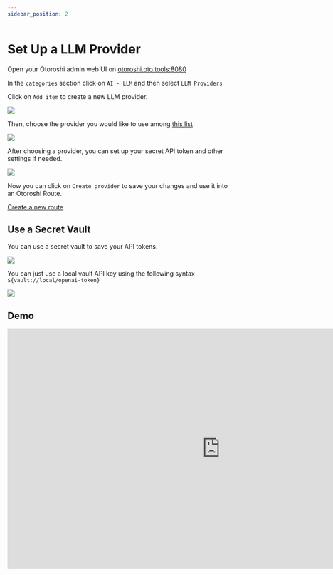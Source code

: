 ```yaml
---
sidebar_position: 2
---
```



# Set Up a LLM Provider

Open your Otoroshi admin web UI on [otoroshi.oto.tools:8080](http://otoroshi.oto.tools:8080/bo/dashboard/extensions/cloud-apim/ai-gateway/providers)

In the `categories` section click on `AI - LLM` and then select `LLM Providers`

Click on `Add item` to create a new LLM provider.

![](/img/llm-provider-add-item.png)

Then, choose the provider you would like to use among [this list](#available-providers)

![](/img/choose-provider.png)

After choosing a provider, you can set up your secret API token and other settings if needed.

![](/img/add-provider-token.png)

Now you can click on `Create provider` to save your changes and use it into an Otoroshi Route.

[Create a new route](http://otoroshi.oto.tools:8080/bo/dashboard/routes/new?tab=informations)

## Use a Secret Vault

You can use a secret vault to save your API tokens.

![](/img/vault.svg)

You can just use a local vault API key using the following syntax `${vault://local/openai-token}`

![](/img/use-local-vault.png)

## Demo

<iframe width="956" height="538" src="https://www.youtube.com/embed/8fPrwLhsb3g?si=eJ6btGUo84yJ1pmO" title="YouTube video player" frameborder="0" allow="accelerometer; autoplay; clipboard-write; encrypted-media; gyroscope; picture-in-picture; web-share" referrerpolicy="strict-origin-when-cross-origin" allowfullscreen></iframe>